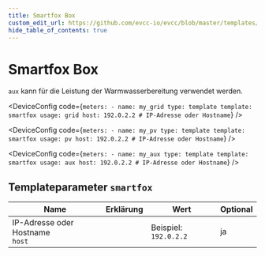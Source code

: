 ```yaml
---
title: Smartfox Box
custom_edit_url: https://github.com/evcc-io/evcc/blob/master/templates/definition/meter/smartfox.yaml
hide_table_of_contents: true
---
```



# Smartfox Box

<div className="device-detail-container">
  <div className="device-detail-content">
    <DeviceFeatures features="" />

`aux` kann für die Leistung der Warmwasserbereitung verwendet werden.


<Tabs>
<TabItem value="grid" label="Netz" default>

<DeviceConfig code={`meters:
    - name: my_grid
      type: template
      template: smartfox
      usage: grid
      host: 192.0.2.2 # IP-Adresse oder Hostname`}  />

</TabItem>
<TabItem value="pv" label="PV">

<DeviceConfig code={`meters:
    - name: my_pv
      type: template
      template: smartfox
      usage: pv
      host: 192.0.2.2 # IP-Adresse oder Hostname`}  />

</TabItem>
<TabItem value="aux" label="AUX">

<DeviceConfig code={`meters:
    - name: my_aux
      type: template
      template: smartfox
      usage: aux
      host: 192.0.2.2 # IP-Adresse oder Hostname`}  />

</TabItem>
</Tabs>
  </div>
  <div className="device-detail-icon">
    <evcc-icon
      type="meter"
      name="smartfox-box"
      size="400px"
      alt="Smartfox Box"
      className="device-detail-icon-img"
    ></evcc-icon>
  </div>
</div>

## Templateparameter `smartfox`

| Name | Erklärung | Wert | Optional |
|-----------|-----------|------|----------|
| IP-Adresse oder Hostname<br/>`host` |  | Beispiel: `192.0.2.2` | ja |


